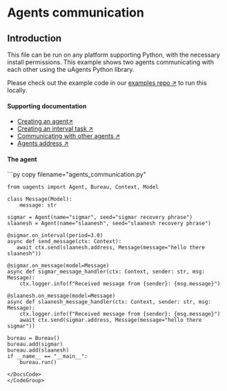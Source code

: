 
# Agents communication

## Introduction

This file can be run on any platform supporting Python, with the necessary install permissions. This example shows two agents communicating with each other using the uAgents Python library.

Please check out the example code in our [examples repo ↗️](https://github.com/fetchai/uAgent-Examples/tree/main/1-uagents/examples/easy/simple-agent-communication-with-bureau/agents_communication.py) to run this locally.

#### Supporting documentation

- [Creating an agent↗️](/guides/agents/create-a-uagent)
- [Creating an interval task ↗️](/guides/agents/interval-task)
- [Communicating with other agents ↗️](/guides/agents/communicating-with-other-agents)
- [Agents address ↗️](/guides/agents/getting-started/getting-uagent-address)

#### The agent

<GithubCodeSegment digest="721196287df05b0348844bfefd41a2fd">
    <CodeSegment
        path="https://github.com/fetchai/uAgent-Examples/blob/main/1-uagents/examples/easy/simple-agent-communication-with-bureau/agents_communication.py"
        lineStart={1}
        lineEnd={26}
        hosted={true}
    />
</GithubCodeSegment>

<CodeGroup dynamic hasCopy isLocalHostedFile digest='721196287df05b0348844bfefd41a2fd'>

<DocsCode local={true}>
	```py copy filename="agents_communication.py"

	from uagents import Agent, Bureau, Context, Model
	 
	class Message(Model):
	    message: str
	 
	sigmar = Agent(name="sigmar", seed="sigmar recovery phrase")
	slaanesh = Agent(name="slaanesh", seed="slaanesh recovery phrase")
	 
	@sigmar.on_interval(period=3.0)
	async def send_message(ctx: Context):
	   await ctx.send(slaanesh.address, Message(message="hello there slaanesh"))
	 
	@sigmar.on_message(model=Message)
	async def sigmar_message_handler(ctx: Context, sender: str, msg: Message):
	    ctx.logger.info(f"Received message from {sender}: {msg.message}")
	 
	@slaanesh.on_message(model=Message)
	async def slaanesh_message_handler(ctx: Context, sender: str, msg: Message):
	    ctx.logger.info(f"Received message from {sender}: {msg.message}")
	    await ctx.send(sigmar.address, Message(message="hello there sigmar"))
	 
	bureau = Bureau()
	bureau.add(sigmar)
	bureau.add(slaanesh)
	if __name__ == "__main__":
	    bureau.run()

```
</DocsCode>
</CodeGroup>
